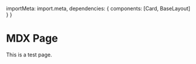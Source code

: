 

  importMeta: import.meta,
  dependencies: { components: [Card, BaseLayout] }
}

# MDX Page

This is a test page.

<Card title="Hello" copy="This is a copy included via tsx" />
